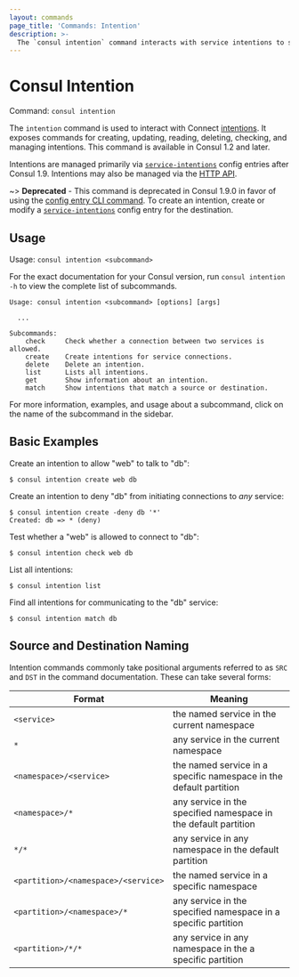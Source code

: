 ```yaml
---
layout: commands
page_title: 'Commands: Intention'
description: >-
  The `consul intention` command interacts with service intentions to secure service mesh traffic. It exposes top-level commands for interacting with intentions. It was deprecated in Consul v1.9.0. To interact with intentions, use `consul config` instead.
---
```


# Consul Intention

Command: `consul intention`

The `intention` command is used to interact with Connect
[intentions](/docs/connect/intentions). It exposes commands for
creating, updating, reading, deleting, checking, and managing intentions.
This command is available in Consul 1.2 and later.

Intentions are managed primarily via
[`service-intentions`](/docs/connect/config-entries/service-intentions) config
entries after Consul 1.9. Intentions may also be managed via the [HTTP
API](/api-docs/connect/intentions).

~> **Deprecated** - This command is deprecated in Consul 1.9.0 in favor of
using the [config entry CLI command](/commands/config/write). To create an
intention, create or modify a
[`service-intentions`](/docs/connect/config-entries/service-intentions) config
entry for the destination.

## Usage

Usage: `consul intention <subcommand>`

For the exact documentation for your Consul version, run `consul intention -h`
to view the complete list of subcommands.

```text
Usage: consul intention <subcommand> [options] [args]

  ...

Subcommands:
    check     Check whether a connection between two services is allowed.
    create    Create intentions for service connections.
    delete    Delete an intention.
    list      Lists all intentions.
    get       Show information about an intention.
    match     Show intentions that match a source or destination.
```

For more information, examples, and usage about a subcommand, click on the name
of the subcommand in the sidebar.

## Basic Examples

Create an intention to allow "web" to talk to "db":

```shell-session
$ consul intention create web db
```

Create an intention to deny "db" from initiating connections to _any_ service:

```shell-session
$ consul intention create -deny db '*'
Created: db => * (deny)
```

Test whether a "web" is allowed to connect to "db":

```shell-session
$ consul intention check web db
```

List all intentions:

```shell-session
$ consul intention list
```

Find all intentions for communicating to the "db" service:

```shell-session
$ consul intention match db
```

## Source and Destination Naming

Intention commands commonly take positional arguments referred to as `SRC` and
`DST` in the command documentation. These can take several forms:

| Format                              | Meaning                                                                                       |
| ----------------------------------- | --------------------------------------------------------------------------------------------- |
| `<service>`                         | the named service in the current namespace                                                    |
| `*`                                 | any service in the current namespace                                                          |
| `<namespace>/<service>`             | <EnterpriseAlert inline /> the named service in a specific namespace in the default partition |
| `<namespace>/*`                     | <EnterpriseAlert inline /> any service in the specified namespace in the default partition    |
| `*/*`                               | <EnterpriseAlert inline /> any service in any namespace in the default partition              |
| `<partition>/<namespace>/<service>` | <EnterpriseAlert inline /> the named service in a specific namespace                          |
| `<partition>/<namespace>/*`         | <EnterpriseAlert inline /> any service in the specified namespace in a specific partition     |
| `<partition>/*/*`                   | <EnterpriseAlert inline /> any service in any namespace in the  a specific  partition         |
